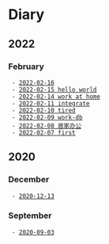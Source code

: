 = Diary =
== 2022 ==

=== February ===
  - [[2022-02-16|2022-02-16]]
  - [[2022-02-15|2022-02-15 hello world]]
  - [[2022-02-14|2022-02-14 work at home]]
  - [[2022-02-11|2022-02-11 integrate]]
  - [[2022-02-10|2022-02-10 tired]]
  - [[2022-02-09|2022-02-09 work-db]]
  - [[2022-02-08|2022-02-08 居家办公]]
  - [[2022-02-07|2022-02-07 first]]

== 2020 ==

=== December ===
  - [[2020-12-13|2020-12-13]]

=== September ===
  - [[2020-09-03|2020-09-03]]
